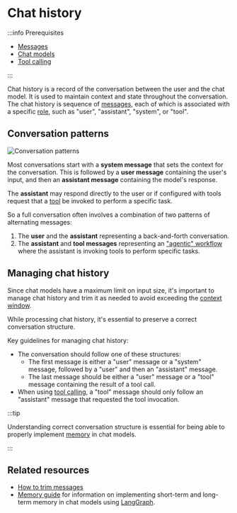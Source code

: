 # Chat history

:::info Prerequisites

- [Messages](/docs/concepts/messages)
- [Chat models](/docs/concepts/chat_models)
- [Tool calling](/docs/concepts/tool_calling)

:::

Chat history is a record of the conversation between the user and the chat model. It is used to maintain context and state throughout the conversation. The chat history is sequence of [messages](/docs/concepts/messages), each of which is associated with a specific [role](/docs/concepts/messages#role), such as "user", "assistant", "system", or "tool".

## Conversation patterns

![Conversation patterns](/img/conversation_patterns.png)

Most conversations start with a **system message** that sets the context for the conversation. This is followed by a **user message** containing the user's input, and then an **assistant message** containing the model's response.

The **assistant** may respond directly to the user or if configured with tools request that a [tool](/docs/concepts/tool_calling) be invoked to perform a specific task.

So a full conversation often involves a combination of two patterns of alternating messages:

1. The **user** and the **assistant** representing a back-and-forth conversation.
2. The **assistant** and **tool messages** representing an ["agentic" workflow](/docs/concepts/agents) where the assistant is invoking tools to perform specific tasks.

## Managing chat history

Since chat models have a maximum limit on input size, it's important to manage chat history and trim it as needed to avoid exceeding the [context window](/docs/concepts/chat_models#context_window).

While processing chat history, it's essential to preserve a correct conversation structure.

Key guidelines for managing chat history:

- The conversation should follow one of these structures:
  - The first message is either a "user" message or a "system" message, followed by a "user" and then an "assistant" message.
  - The last message should be either a "user" message or a "tool" message containing the result of a tool call.
- When using [tool calling](/docs/concepts/tool_calling), a "tool" message should only follow an "assistant" message that requested the tool invocation.

:::tip

Understanding correct conversation structure is essential for being able to properly implement
[memory](https://langchain-ai.github.io/langgraphjs/concepts/memory/) in chat models.

:::

## Related resources

- [How to trim messages](/docs/how_to/trim_messages/)
- [Memory guide](https://langchain-ai.github.io/langgraphjs/concepts/memory/) for information on implementing short-term and long-term memory in chat models using [LangGraph](https://langchain-ai.github.io/langgraphjs/).
